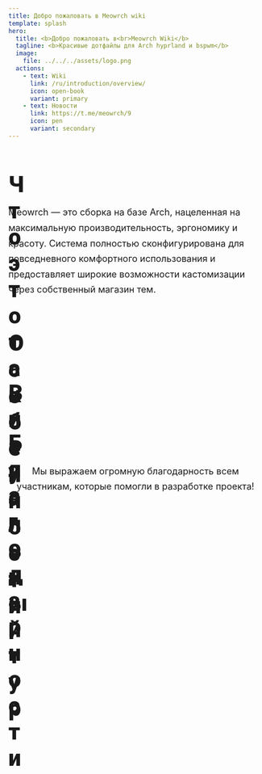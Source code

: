 ```yaml
---
title: Добро пожаловать в Meowrch wiki
template: splash
hero:
  title: <b>Добро пожаловать в<br>Meowrch Wiki</b>
  tagline: <b>Красивые дотфайлы для Arch hyprland и bspwm</b>
  image:
    file: ../../../assets/logo.png
  actions:
    - text: Wiki
      link: /ru/introduction/overview/
      icon: open-book
      variant: primary
    - text: Новости
      link: https://t.me/meowrch/9
      icon: pen
      variant: secondary
---
```



<div style="margin-bottom: 3rem;">
  <h1 style="font-family: 'Roboto', sans-serif; font-weight: 900; font-size: clamp(1.75rem, 1.2rem + 2.6vw, 3rem); color: var(--ctp-text); display: flex; align-items: center; justify-content: flex-start; gap: 0.75rem; margin-bottom: 2rem;">
    <Icon name="information" style="color: var(--ctp-mauve); width: clamp(1.6rem, 1.1rem + 1.8vw, 2.5rem); height: clamp(1.6rem, 1.1rem + 1.8vw, 2.5rem);" />
    Что это такое?
  </h1>
  <p style="color: var(--ctp-subtext1); font-size: clamp(1rem, 0.96rem + 0.4vw, 1.125rem); line-height: 1.7; max-width: 800px; margin: 0 auto 2rem auto;">
    Meowrch — это сборка на базе Arch, нацеленная на максимальную производительность, эргономику и красоту. 
    Система полностью сконфигурирована для повседневного комфортного использования и предоставляет широкие возможности кастомизации через собственный магазин тем.
  </p>
</div>

<div style="margin-top: 4rem; margin-bottom: 3rem;">
  <h1 style="font-family: 'Roboto', sans-serif; font-weight: 900; font-size: clamp(1.75rem, 1.2rem + 2.6vw, 3rem); color: var(--ctp-text); display: flex; align-items: center; justify-content: flex-start; gap: 0.75rem; margin-bottom: 2rem;">
    <Icon name="rocket" style="color: var(--ctp-mauve); width: clamp(1.6rem, 1.1rem + 1.8vw, 2.5rem); height: clamp(1.6rem, 1.1rem + 1.8vw, 2.5rem);" />
    Особенности
  </h1>
</div>

<CardGrid stagger>
  <FeatureCard
    icon="setting"
    iconColor="settings"
    title="Полная конфигурация"
    body="Система полностью настроена для ежедневного комфортного использования"
  />
  <FeatureCard
    icon="puzzle"
    iconColor="custom"
    title="Кастомизация"
    body="Широкие возможности кастомизации и собственное хранилище кастомных тем"
  />
  <FeatureCard
    icon="rocket"
    iconColor="performance"
    title="Производительность"
    body="Горячие клавиши спроектированы для максимальной продуктивности"
  />
  <FeatureCard
    icon="download"
    iconColor="robot"
    title="Автоустановка"
    body="Автоматическая установка и настройка системы"
  />
  <FeatureCard
    icon="add-document"
    iconColor="package"
    title="Chaotic AUR"
    body="Поддержка Chaotic AUR для быстрого установления популярных AUR пакетов"
  />
  <FeatureCard
    icon="star"
    iconColor="design"
    title="Современный дизайн"
    body="Предоставление непрерывной и надежной поддержки для успешной работы проекта"
  />
</CardGrid>

<div style="margin-top: 4rem; margin-bottom: 3rem;">
  <h1 style="font-family: 'Roboto', sans-serif; font-weight: 900; font-size: clamp(1.75rem, 1.2rem + 2.6vw, 3rem); color: var(--ctp-text); display: flex; align-items: center; justify-content: flex-start; gap: 0.75rem; margin-bottom: 2rem;">
    <Icon name="laptop" style="color: var(--ctp-mauve); width: clamp(1.6rem, 1.1rem + 1.8vw, 2.5rem); height: clamp(1.6rem, 1.1rem + 1.8vw, 2.5rem);" />
    Визуальный тур
  </h1>
</div>

<CardGrid>
  <ShowcaseCard
    author="Meowrch"
    imageSrc={screenshot1.src}
    src="https://github.com/meowrch/meowrch"
  />
  <ShowcaseCard
    author="Meowrch"
    imageSrc={screenshot2.src}
    src="https://github.com/meowrch/meowrch"
  />
  <ShowcaseCard
    author="Meowrch"
    imageSrc={screenshot3.src}
    src="https://github.com/meowrch/meowrch"
  />
  <ShowcaseCard
    author="Meowrch"
    imageSrc={screenshot4.src}
    src="https://github.com/meowrch/meowrch"
  />
  <ShowcaseCard
    author="Meowrch"
    imageSrc={screenshot5.src}
    src="https://github.com/meowrch/meowrch"
  />
  <ShowcaseCard
    author="Meowrch"
    imageSrc={screenshot6.src}
    src="https://github.com/meowrch/meowrch"
  />
  <ShowcaseCard
    author="Meowrch"
    imageSrc={screenshot7.src}
    src="https://github.com/meowrch/meowrch"
  />
</CardGrid>

<ReviewsSection owner="meowrch" repo="meowrch" category="Reviews" locale="ru" />

<DonateBlock locale="ru" />

<div style="margin-top: 4rem; margin-bottom: 3rem;">
  <h1 style="font-family: 'Roboto', sans-serif; font-weight: 900; font-size: clamp(1.75rem, 1.2rem + 2.6vw, 3rem); color: var(--ctp-text); display: flex; align-items: center; justify-content: flex-start; gap: 0.75rem; margin-bottom: 2rem;">
    <Icon name="heart" style="color: var(--ctp-mauve); width: clamp(1.6rem, 1.1rem + 1.8vw, 2.5rem); height: clamp(1.6rem, 1.1rem + 1.8vw, 2.5rem);" />
    Благодарности
  </h1>
  <p style="color: var(--ctp-subtext1); font-size: clamp(1rem, 0.96rem + 0.4vw, 1.125rem); line-height: 1.7; max-width: 800px; margin: 0 auto 2rem auto; text-align: center;">
    Мы выражаем огромную благодарность всем участникам, которые помогли в разработке проекта!
  </p>
</div>

<CardGrid>
  <ContributorCard
    username="K1rsN7"
    contribution="Активно участвует в развитии проекта с самого начала, помогает с разработкой и решением проблем."
  />
  <ContributorCard
    username="haru2503"
    contribution="Всегда готов прийти на помощь другим пользователям, решает проблемы сообщества."
  />
  <ContributorCard
    username="Redm00us"
    contribution="Расширяет границы проекта, создавая версию для NixOS и адаптируя под новые платформы."
  />
</CardGrid>
